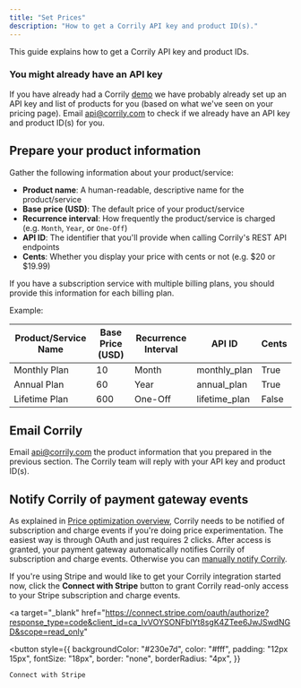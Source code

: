 ```yaml
---
title: "Set Prices"
description: "How to get a Corrily API key and product ID(s)."
---
```


This guide explains how to get a Corrily API key and product IDs.

<Info>

<h3>You might already have an API key</h3>

If you have already had a Corrily [demo](https://calendly.com/corrily/demo-call?month=2021-08) we have probably already set up an API key and list of products for you (based on what we've seen on your pricing page). Email [api@corrily.com](mailto:api@corrily.com) to check if we already have an API key and product ID(s) for you.

</Info>

## Prepare your product information

Gather the following information about your product/service:

- **Product name**: A human-readable, descriptive name for the product/service
- **Base price (USD)**: The default price of your product/service
- **Recurrence interval**: How frequently the product/service is charged (e.g. `Month`, `Year`, or `One-Off`)
- **API ID**: The identifier that you'll provide when calling Corrily's REST API endpoints
- **Cents**: Whether you display your price with cents or not (e.g. $20 or $19.99)

If you have a subscription service with multiple billing plans, you should provide this information for each billing plan.

Example:

| Product/Service Name | Base Price (USD) | Recurrence Interval | API ID        | Cents |
| -------------------- | ---------------- | ------------------- | ------------- | ----- |
| Monthly Plan         | 10               | Month               | monthly_plan  | True  |
| Annual Plan          | 60               | Year                | annual_plan   | True  |
| Lifetime Plan        | 600              | One-Off             | lifetime_plan | False |

## Email Corrily

Email [api@corrily.com](mailto:api@corrily.com) the product information that you prepared in the previous section. The Corrily team will reply with your API key and product ID(s).

## Notify Corrily of payment gateway events

As explained in [Price optimization overview](../pricing/price-optimization-overview), Corrily needs to be notified of subscription and charge events if you're doing price experimentation. The easiest way is through OAuth and just requires 2 clicks. After access is granted, your payment gateway automatically notifies Corrily of subscription and charge events. Otherwise you can [manually notify Corrily](../payment-gateways/integration-guide#manually-notify-corrily-of-subscription-and-charge-events).

If you're using Stripe and would like to get your Corrily integration started now, click the **Connect with Stripe** button to grant Corrily read-only access to your Stripe subscription and charge events.

<a
  target="_blank"
  href="https://connect.stripe.com/oauth/authorize?response_type=code&client_id=ca_IvVOYSONFblYt8sgK4ZTee6JwJSwdNGD&scope=read_only"
>

  <button
    style={{
      backgroundColor: "#230e7d",
      color: "#fff",
      padding: "12px 15px",
      fontSize: "18px",
      border: "none",
      borderRadius: "4px",
    }}
  >
    Connect with Stripe
  </button>
  
</a>
